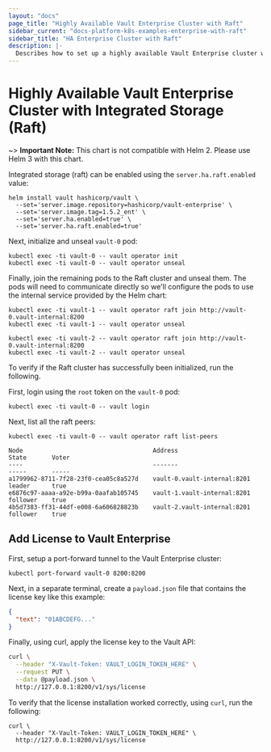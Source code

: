 ```yaml
---
layout: "docs"
page_title: "Highly Available Vault Enterprise Cluster with Raft"
sidebar_current: "docs-platform-k8s-examples-enterprise-with-raft"
sidebar_title: "HA Enterprise Cluster with Raft"
description: |-
  Describes how to set up a highly available Vault Enterprise cluster with Integrated Storage (Raft)
---
```


# Highly Available Vault Enterprise Cluster with Integrated Storage (Raft)

~> **Important Note:** This chart is not compatible with Helm 2. Please use Helm 3 with this chart.

Integrated storage (raft) can be enabled using the `server.ha.raft.enabled` value:

```shell
helm install vault hashicorp/vault \
  --set='server.image.repository=hashicorp/vault-enterprise' \
  --set='server.image.tag=1.5.2_ent' \
  --set='server.ha.enabled=true' \
  --set='server.ha.raft.enabled=true'
```

Next, initialize and unseal `vault-0` pod:

```shell
kubectl exec -ti vault-0 -- vault operator init
kubectl exec -ti vault-0 -- vault operator unseal
```

Finally, join the remaining pods to the Raft cluster and unseal them.  The pods 
will need to communicate directly so we'll configure the pods to use the internal 
service provided by the Helm chart:

```shell
kubectl exec -ti vault-1 -- vault operator raft join http://vault-0.vault-internal:8200
kubectl exec -ti vault-1 -- vault operator unseal

kubectl exec -ti vault-2 -- vault operator raft join http://vault-0.vault-internal:8200
kubectl exec -ti vault-2 -- vault operator unseal
```

To verify if the Raft cluster has successfully been initialized, run the following.

First, login using the `root` token on the `vault-0` pod:

```shell
kubectl exec -ti vault-0 -- vault login
```

Next, list all the raft peers:

```shell
kubectl exec -ti vault-0 -- vault operator raft list-peers

Node                                    Address                        State       Voter
----                                    -------                        -----       -----
a1799962-8711-7f28-23f0-cea05c8a527d    vault-0.vault-internal:8201    leader      true
e6876c97-aaaa-a92e-b99a-0aafab105745    vault-1.vault-internal:8201    follower    true
4b5d7383-ff31-44df-e008-6a606828823b    vault-2.vault-internal:8201    follower    true
```

## Add License to Vault Enterprise

First, setup a port-forward tunnel to the Vault Enterprise cluster:

```shell
kubectl port-forward vault-0 8200:8200
```

Next, in a separate terminal, create a `payload.json` file that contains the license key like this example:

```json
{
  "text": "01ABCDEFG..."
}
```

Finally, using curl, apply the license key to the Vault API:

```bash
curl \
  --header "X-Vault-Token: VAULT_LOGIN_TOKEN_HERE" \
  --request PUT \
  --data @payload.json \
  http://127.0.0.1:8200/v1/sys/license

```

To verify that the license installation worked correctly, using `curl`, run the following:

```shell
curl \
  --header "X-Vault-Token: VAULT_LOGIN_TOKEN_HERE" \
  http://127.0.0.1:8200/v1/sys/license
```
